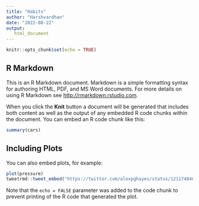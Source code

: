 ```yaml
---
title: "Habits"
author: "Harshvardhan"
date: "2022-08-22"
output: 
   html_document
---
```


```r
knitr::opts_chunk$set(echo = TRUE)
```

## R Markdown

This is an R Markdown document. Markdown is a simple formatting syntax for authoring HTML, PDF, and MS Word documents. For more details on using R Markdown see <http://rmarkdown.rstudio.com>.

When you click the **Knit** button a document will be generated that includes both content as well as the output of any embedded R code chunks within the document. You can embed an R code chunk like this:

```r
summary(cars)
```

## Including Plots

You can also embed plots, for example:

```r
plot(pressure)
tweetrmd::tweet_embed("https://twitter.com/alexpghayes/status/1211748406730706944")
```

Note that the `echo = FALSE` parameter was added to the code chunk to prevent printing of the R code that generated the plot.
